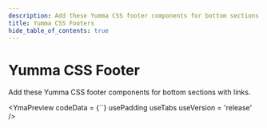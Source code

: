 ```yaml
---
description: Add these Yumma CSS footer components for bottom sections with links.
title: Yumma CSS Footers
hide_table_of_contents: true
---
```



# Yumma CSS Footer

Add these Yumma CSS footer components for bottom sections with links.

<YmaPreview
  codeData = {``}
  usePadding
  useTabs
  useVersion = 'release'
/>